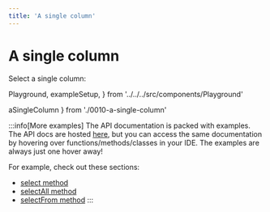 ```yaml
---
title: 'A single column'
---
```


# A single column

Select a single column:

  Playground,
  exampleSetup,
} from '../../../src/components/Playground'

  aSingleColumn
} from './0010-a-single-column'

<div style={{ marginBottom: '1em' }}>
  <Playground code={aSingleColumn} setupCode={exampleSetup} />
</div>

:::info[More examples]
The API documentation is packed with examples. The API docs are hosted [here](https://kysely-org.github.io/kysely-apidoc/),
but you can access the same documentation by hovering over functions/methods/classes in your IDE. The examples are always
just one hover away!

For example, check out these sections:
 - [select method](https://kysely-org.github.io/kysely-apidoc/interfaces/SelectQueryBuilder.html#select)
 - [selectAll method](https://kysely-org.github.io/kysely-apidoc/interfaces/SelectQueryBuilder.html#selectAll)
 - [selectFrom method](https://kysely-org.github.io/kysely-apidoc/classes/Kysely.html#selectFrom)
:::
